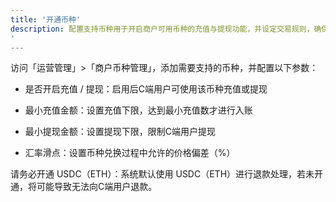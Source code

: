 ```yaml
---
title: '开通币种'
description: 配置支持币种用于开启商户可用币种的充值与提现功能，并设定交易规则，确保资金操作安全与退款流程顺畅。
'
---
```


访问「运营管理」>「商户币种管理」，添加需要支持的币种，并配置以下参数：

* 是否开启充值 / 提现：启用后C端用户可使用该币种充值或提现

* 最小充值金额：设置充值下限，达到最小充值数才进行入账

* 最小提现金额：设置提现下限，限制C端用户提现

* 汇率滑点：设置币种兑换过程中允许的价格偏差（%）

<Warning>
请务必开通 USDC（ETH）：系统默认使用 USDC（ETH）进行退款处理，若未开通，将可能导致无法向C端用户退款。
</Warning>




